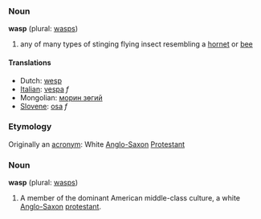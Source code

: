 ===Noun===
'''wasp''' (plural: [[wasps]])

# any of many types of stinging flying insect resembling a [[hornet]] or [[bee]]

====Translations====
*Dutch: [[wesp]]
*[[Italian]]: [[vespa]] ''f''
*Mongolian: [[морин зөгий]]
*[[Slovene]]: [[osa]] ''f''

===Etymology===
Originally an [[acronym]]: White [[Anglo-Saxon]] [[Protestant]]

===Noun===
'''wasp''' (plural: [[wasps]])

# A member of the dominant American middle-class culture, a white [[Anglo-Saxon]] [[protestant]].